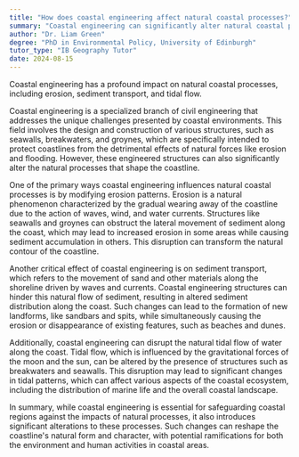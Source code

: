 ```yaml
---
title: "How does coastal engineering affect natural coastal processes?"
summary: "Coastal engineering can significantly alter natural coastal processes, including erosion, sediment transport, and tidal flow."
author: "Dr. Liam Green"
degree: "PhD in Environmental Policy, University of Edinburgh"
tutor_type: "IB Geography Tutor"
date: 2024-08-15
---
```


Coastal engineering has a profound impact on natural coastal processes, including erosion, sediment transport, and tidal flow.

Coastal engineering is a specialized branch of civil engineering that addresses the unique challenges presented by coastal environments. This field involves the design and construction of various structures, such as seawalls, breakwaters, and groynes, which are specifically intended to protect coastlines from the detrimental effects of natural forces like erosion and flooding. However, these engineered structures can also significantly alter the natural processes that shape the coastline.

One of the primary ways coastal engineering influences natural coastal processes is by modifying erosion patterns. Erosion is a natural phenomenon characterized by the gradual wearing away of the coastline due to the action of waves, wind, and water currents. Structures like seawalls and groynes can obstruct the lateral movement of sediment along the coast, which may lead to increased erosion in some areas while causing sediment accumulation in others. This disruption can transform the natural contour of the coastline.

Another critical effect of coastal engineering is on sediment transport, which refers to the movement of sand and other materials along the shoreline driven by waves and currents. Coastal engineering structures can hinder this natural flow of sediment, resulting in altered sediment distribution along the coast. Such changes can lead to the formation of new landforms, like sandbars and spits, while simultaneously causing the erosion or disappearance of existing features, such as beaches and dunes.

Additionally, coastal engineering can disrupt the natural tidal flow of water along the coast. Tidal flow, which is influenced by the gravitational forces of the moon and the sun, can be altered by the presence of structures such as breakwaters and seawalls. This disruption may lead to significant changes in tidal patterns, which can affect various aspects of the coastal ecosystem, including the distribution of marine life and the overall coastal landscape.

In summary, while coastal engineering is essential for safeguarding coastal regions against the impacts of natural processes, it also introduces significant alterations to these processes. Such changes can reshape the coastline's natural form and character, with potential ramifications for both the environment and human activities in coastal areas.
    